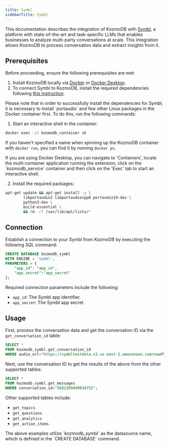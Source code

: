 ```yaml
---
title: Symbl
sidebarTitle: Symbl
---
```


This documentation describes the integration of KozmoDB with [Symbl](https://symbl.ai/), a platform with state-of-the-art and task-specific LLMs that enables businesses to analyze multi-party conversations at scale.
This integration allows KozmoDB to process conversation data and extract insights from it.

## Prerequisites

Before proceeding, ensure the following prerequisites are met:

1. Install KozmoDB locally via [Docker](/setup/self-hosted/docker) or [Docker Desktop](/setup/self-hosted/docker-desktop).
2. To connect Symbl to KozmoDB, install the required dependencies following [this instruction](/setup/self-hosted/docker#install-dependencies).

<Tip>
Please note that in order to successfully install the dependencies for Symbl, it is necessary to install `portaudio` and few other Linux packages in the Docker container first. To do this, run the following commands:

1. Start an interactive shell in the container:
```bash
docker exec -it kozmodb_container sh
```
If you haven't specified a name when spinning up the KozmoDB container with `docker run`, you can find it by running `docker ps`.

<Note>
If you are using Docker Desktop, you can navigate to 'Containers', locate the multi-container application running the extension, click on the `kozmodb_service` container and then click on the 'Exec' tab to start an interactive shell.
</Note>

2. Install the required packages:
```bash
apt-get update && apt-get install -y \
        libportaudio2 libportaudiocpp0 portaudio19-dev \
        python3-dev \
        build-essential \
        && rm -rf /var/lib/apt/lists/*
``` 
</Tip>

## Connection

Establish a connection to your Symbl from KozmoDB by executing the following SQL command:

```sql
CREATE DATABASE kozmodb_symbl
WITH ENGINE = 'symbl',
PARAMETERS = {
    "app_id": "app_id",
    "app_secret":"app_secret"
};
```

Required connection parameters include the following:

* `app_id`: The Symbl app identifier.
* `app_secret`: The Symbl app secret.

## Usage

First, process the conversation data and get the conversation ID via the `get_conversation_id` table:

```sql
SELECT * 
FROM kozmodb_symbl.get_conversation_id
WHERE audio_url="https://symbltestdata.s3.us-east-2.amazonaws.com/newPhonecall.mp3";
```

Next, use the conversation ID to get the results of the above from the other supported tables:

```sql
SELECT *
FROM kozmodb_symbl.get_messages
WHERE conversation_id="5682305049034752";
```

Other supported tables include:

* `get_topics`
* `get_questions`
* `get_analytics`
* `get_action_items`

<Note>
The above examples utilize `kozmodb_symbl` as the datasource name, which is defined in the `CREATE DATABASE` command.
</Note>